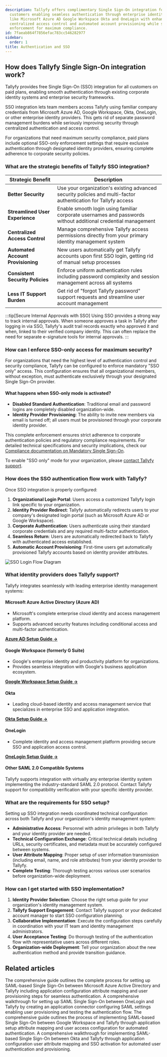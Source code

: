 ```yaml
---
description: Tallyfy offers complimentary Single Sign-On integration for paid plan
  customers enabling seamless authentication through enterprise identity providers
  like Microsoft Azure AD Google Workspace Okta and OneLogin with enhanced security
  centralized access control and automated account provisioning while supporting SSO-only
  enforcement for maximum compliance.
id: 7faeab864f7856efac783cc546282977
sidebar:
  order: 1
title: Authentication and SSO
---
```


## How does Tallyfy Single Sign-On integration work?

Tallyfy provides free Single Sign-On (SSO) integration for all customers on paid plans, enabling smooth authentication through existing corporate identity systems and enterprise security frameworks.

SSO integration lets team members access Tallyfy using familiar company credentials from Microsoft Azure AD, Google Workspace, Okta, OneLogin, or other enterprise identity providers. This gets rid of separate password management burdens while seriously improving security through centralized authentication and access control.

For organizations that need maximum security compliance, paid plans include optional SSO-only enforcement settings that require exclusive authentication through designated identity providers, ensuring complete adherence to corporate security policies.

### What are the strategic benefits of Tallyfy SSO integration?

| Strategic Benefit      | Description                                                            |
|------------------------|------------------------------------------------------------------------|
| **Better Security**  | Use your organization's existing advanced security policies and multi-factor authentication for Tallyfy access |
| **Streamlined User Experience** | Enable smooth login using familiar corporate usernames and passwords without additional credential management |
| **Centralized Access Control** | Manage comprehensive Tallyfy access permissions directly from your primary identity management system |
| **Automated Account Provisioning** | New users automatically get Tallyfy accounts upon first SSO login, getting rid of manual setup processes |
| **Consistent Security Policies** | Enforce uniform authentication rules including password complexity and session management across all systems |
| **Less IT Support Burden** | Get rid of "forgot Tallyfy password" support requests and streamline user account management |

:::tip[Secure Internal Approvals with SSO]
Using SSO provides a strong way to track internal approvals. When someone approves a task in Tallyfy after logging in via SSO, Tallyfy's audit trail records exactly who approved it and when, linked to their verified company identity. This can often replace the need for separate e-signature tools for internal approvals.
:::

### How can I enforce SSO-only access for maximum security?

For organizations that need the highest level of authentication control and security compliance, Tallyfy can be configured to enforce mandatory "SSO only" access. This configuration ensures that all organizational members, without exception, must authenticate exclusively through your designated Single Sign-On provider.

#### What happens when SSO-only mode is activated?
*   **Disabled Standard Authentication**: Traditional email and password logins are completely disabled organization-wide.
*   **Identity Provider Provisioning**: The ability to invite new members via email is turned off; all users must be provisioned through your corporate identity provider.

This complete enforcement ensures strict adherence to corporate authentication policies and regulatory compliance requirements. For detailed technical specifications and security implications, check our [Compliance documentation on Mandatory Single Sign-On](/products/pro/compliance/#mandatory-single-sign-on-sso).

To enable "SSO only" mode for your organization, please [contact Tallyfy support](/products/pro/miscellaneous/support/how-can-i-contact-tallyfys-support-team/).

### How does the SSO authentication flow work with Tallyfy?

Once SSO integration is properly configured:

1. **Organizational Login Portal**: Users access a customized Tallyfy login link specific to your organization.
2. **Identity Provider Redirect**: Tallyfy automatically redirects users to your company's designated login portal (such as Microsoft Azure AD or Google Workspace).
3. **Corporate Authentication**: Users authenticate using their standard corporate credentials and any required multi-factor authentication.
4. **Seamless Return**: Users are automatically redirected back to Tallyfy with authenticated access established.
5. **Automatic Account Provisioning**: First-time users get automatically provisioned Tallyfy accounts based on identity provider attributes.

![SSO Login Flow Diagram](https://screenshots.tallyfy.com/tallyfy-sso-flow.png)

### What identity providers does Tallyfy support?

Tallyfy integrates seamlessly with leading enterprise identity management systems:

#### Microsoft Azure Active Directory (Azure AD)
- Microsoft's complete enterprise cloud identity and access management platform.
- Supports advanced security features including conditional access and multi-factor authentication.

[**Azure AD Setup Guide →**](/products/pro/integrations/authentication/how-to-integrate-azure-ad-samlsso-with-tallyfy/)

#### Google Workspace (formerly G Suite)
- Google's enterprise identity and productivity platform for organizations.
- Provides seamless integration with Google's business application ecosystem.

[**Google Workspace Setup Guide →**](/products/pro/integrations/authentication/how-to-integrate-google-suite-samlsso-with-tallyfy/)

#### Okta
- Leading cloud-based identity and access management service that specializes in enterprise SSO and application integration.

[**Okta Setup Guide →**](/products/pro/integrations/authentication/how-to-integrate-okta-samlsso-with-tallyfy/)

#### OneLogin
- Complete identity and access management platform providing secure SSO and application access control.

[**OneLogin Setup Guide →**](/products/pro/integrations/authentication/how-to-integrate-onelogin-samlsso-with-tallyfy/)

#### Other SAML 2.0 Compatible Systems
Tallyfy supports integration with virtually any enterprise identity system implementing the industry-standard SAML 2.0 protocol. Contact Tallyfy support for compatibility verification with your specific identity provider.

### What are the requirements for SSO setup?

Setting up SSO integration needs coordinated technical configuration across both Tallyfy and your organization's identity management system:

- **Administrative Access**: Personnel with admin privileges in both Tallyfy and your identity provider are needed.
- **Technical Configuration Exchange**: Critical technical details including URLs, security certificates, and metadata must be accurately configured between systems.
- **User Attribute Mapping**: Proper setup of user information transmission (including email, name, and role attributes) from your identity provider to Tallyfy.
- **Complete Testing**: Thorough testing across various user scenarios before organization-wide deployment.

### How can I get started with SSO implementation?

1. **Identity Provider Selection**: Choose the right setup guide for your organization's identity management system.
2. **Tallyfy Support Engagement**: Contact Tallyfy support or your dedicated account manager to start SSO configuration planning.
3. **Collaborative Implementation**: Execute the configuration steps carefully in coordination with your IT team and identity management administrators.
4. **User Acceptance Testing**: Do thorough testing of the authentication flow with representative users across different roles.
5. **Organization-wide Deployment**: Tell your organization about the new authentication method and provide transition guidance.


<PageTree />


## Related articles
<CardGrid>
<LinkTitleCard header="<b>Authentication > Integrate Azure AD</b>" href="/products/pro/integrations/authentication/how-to-integrate-azure-ad-samlsso-with-tallyfy/" > The comprehensive guide outlines the complete process for setting up SAML-based Single Sign-On between Microsoft Azure Active Directory and Tallyfy including application configuration attribute mapping and user provisioning steps for seamless authentication. </LinkTitleCard>
<LinkTitleCard header="<b>Authentication > Integrate OneLogin</b>" href="/products/pro/integrations/authentication/how-to-integrate-onelogin-samlsso-with-tallyfy/" > A comprehensive walkthrough for setting up SAML Single Sign-On between OneLogin and Tallyfy by creating an application connector configuring SAML settings enabling user provisioning and testing the authentication flow. </LinkTitleCard>
<LinkTitleCard header="<b>Authentication > Integrate Google Suite</b>" href="/products/pro/integrations/authentication/how-to-integrate-google-suite-samlsso-with-tallyfy/" > The comprehensive guide outlines the process of implementing SAML-based Single Sign-On between Google Workspace and Tallyfy through application setup attribute mapping and user access configuration for automated authentication. </LinkTitleCard>
<LinkTitleCard header="<b>Authentication > Integrate Okta</b>" href="/products/pro/integrations/authentication/how-to-integrate-okta-samlsso-with-tallyfy/" > A comprehensive walkthrough for implementing SAML-based Single Sign-On between Okta and Tallyfy through application configuration user attribute mapping and SSO activation for automated user authentication and provisioning. </LinkTitleCard>
</CardGrid>